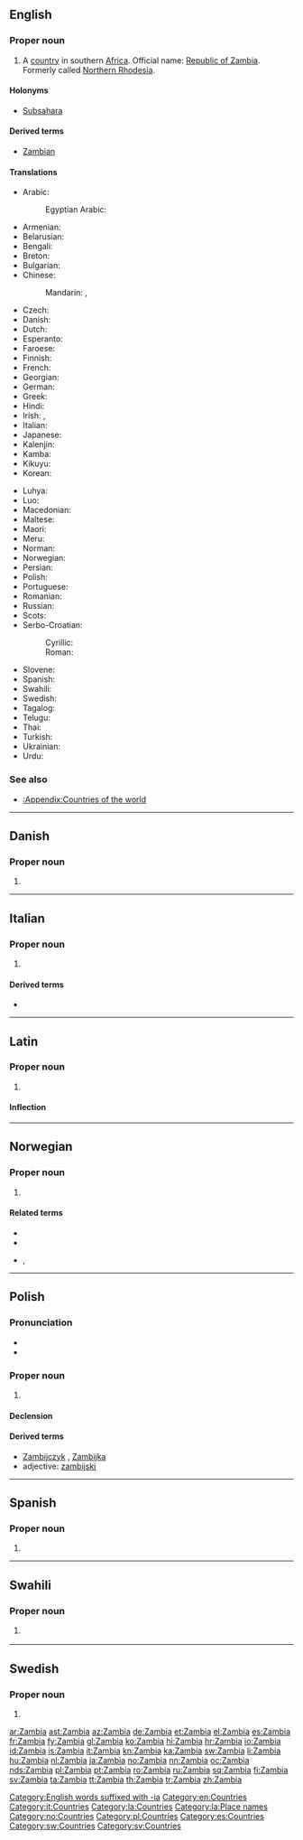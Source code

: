 {{also|Zámbia|Zâmbia}}
==English==
{{wikipedia}}

===Proper noun===
{{en-proper noun}}

# A [[country]] in southern [[Africa]]. Official name: [[Republic of Zambia]]. Formerly called [[Northern Rhodesia]].

====Holonyms====
* [[Subsahara]]

====Derived terms====
* [[Zambian]]

====Translations====
{{trans-top|country in Southern Africa}}
* Arabic: {{t+|ar|زَامْبِيَا|f|tr=zambiyā}}
*: Egyptian Arabic: {{t|arz|زامبيا|f|tr=zámbya|sc=Arab}}
* Armenian: {{t|hy|Զամբիա}}
* Belarusian: {{t|be|За́мбія|f}}
* Bengali: {{t|bn|জাম্বিয়া|tr=jāmbiẏā}}
* Breton: {{t|br|Zambia}}
* Bulgarian: {{t|bg|За́мбия|f}}
* Chinese:
*: Mandarin: {{t|cmn|贊比亞|sc=Hani}}, {{t+|cmn|赞比亚|tr=Zànbǐyà|sc=Hani}}
* Czech: {{t+|cs|Zambie|f}}
* Danish: {{t|da|Zambia}}
* Dutch: {{t+|nl|Zambia}}
* Esperanto: {{t|eo|Zambio}}
* Faroese: {{t|fo|Sambia|n}}
* Finnish: {{t+|fi|Sambia}}
* French: {{t+|fr|Zambie|f}}
* Georgian: {{t|ka|ზამბია}}
* German: {{t+|de|Sambia|n}}
* Greek: {{t+|el|Ζάμπια|f}}
* Hindi: {{t+|hi|ज़ाम्बिया}}
* Irish: {{t|ga|Saimbia|alt=An tSaimbia|f}}, {{t|ga|Poblacht na Saimbia|f}}
* Italian: {{t+|it|Zambia|m}}
* Japanese: {{t|ja|ザンビア|tr=Zanbia}}
* Kalenjin: {{t|kln|Zambia}}
* Kamba: {{t|kam|Zambia}}
* Kikuyu: {{t|ki|Zambia}}
* Korean: {{t+|ko|잠비아|tr=Jambia|sc=Hang}}
{{trans-mid}}
* Luhya: {{t|luy|Zambia}}
* Luo: {{t|luo|Zambia}}
* Macedonian: {{t+|mk|За́мбија|f}}
* Maltese: {{t|mt|Żambja|alt=iż-Żambja}}
* Maori: {{t|mi|Tāmipia }}
* Meru: {{t|mer|Zambia}}
* Norman: {{t|nrf|Zambia}} {{qualifier|Jersey}}
* Norwegian: {{t+|no|Zambia}}
* Persian: {{t|fa|زامبیا}}
* Polish: {{t+|pl|Zambia|f}}
* Portuguese: {{t+|pt|Zâmbia|f}}
* Romanian: {{t+|ro|Zambia|f}}
* Russian: {{t+|ru|За́мбия|f}}
* Scots: {{t|sco|Zambie}}
* Serbo-Croatian:
*: Cyrillic: {{t|sh|Замбија|f|sc=Cyrl}}
*: Roman: {{t+|sh|Zambija|f}}
* Slovene: {{t+|sl|Zámbija|f}}
* Spanish: {{t+|es|Zambia|f}}
* Swahili: {{t+|sw|Zambia}}
* Swedish: {{t+|sv|Zambia}}
* Tagalog: {{t|tl|Sambiya}}
* Telugu: {{t+|te|జాంబియా}}
* Thai: {{t+|th|แซมเบีย|tr=saembia}}
* Turkish: {{t+|tr|Zambiya}}
* Ukrainian: {{t+|uk|За́мбія|f}}
* Urdu: {{t|ur|زامبیا|tr=zāmbiyā}}
{{trans-bottom}}

===See also===
* [[:Appendix:Countries of the world]]

[[Category:English words suffixed with -ia]]
[[Category:en:Countries]]

----

==Danish==

===Proper noun===
{{head|da|proper noun}}

# {{l|en|Zambia}}

----

==Italian==
{{wikipedia|lang=it}}

===Proper noun===
{{it-proper noun|g=m}}

# {{l|en|Zambia}}

====Derived terms====
* {{l|it|zambiano}}

[[Category:it:Countries]]

----

==Latin==
{{wikipedia|lang=la}}

===Proper noun===
{{la-proper noun|Zambia|Zambiae|Zambiae|f|first}}

# {{lb|la|New Latin}} {{l|en|Zambia}}

====Inflection====
{{la-decl-1st|loc=1|num=sg|Zambi}}

[[Category:la:Countries]]
[[Category:la:Place names]]

----

==Norwegian==

===Proper noun===
{{no-proper noun}}

# {{l|en|Zambia}}

====Related terms====
* {{l-nn|zambiar}}
* {{l-nb|zambier}}
* {{l-nb|zambisk}}, {{l-nn|zambisk}}

[[Category:no:Countries]]

----

==Polish==
{{wikipedia|lang=pl}}

===Pronunciation===
* {{IPA|/ˈz̪ambja/|lang=pl}}
* {{audio|Pl-Zambia.ogg|audio|lang=pl}}

===Proper noun===
{{head|pl|proper noun|g=f}}

# {{l|en|Zambia}}

====Declension====
{{pl-decl-noun-sing
|Zambia
|Zambii
|Zambii
|Zambię
|Zambią
|Zambii
|Zambio
}}

====Derived terms====
* [[Zambijczyk]] {{g|m}}, [[Zambijka]] {{g|f}}
* adjective: [[zambijski]]

[[Category:pl:Countries]]

----

==Spanish==
{{wikipedia|lang=es}}

===Proper noun===
{{es-proper noun|f}}

# {{l|en|Zambia}}

[[Category:es:Countries]]

----

==Swahili==

===Proper noun===
{{head|sw|proper noun}}

# {{l|en|Zambia}} {{gloss|country in Southern Africa}}

[[Category:sw:Countries]]

----

==Swedish==

===Proper noun===
{{head|sv|proper noun}}

# {{l|en|Zambia}}

[[Category:sv:Countries]]

[[ar:Zambia]]
[[ast:Zambia]]
[[az:Zambia]]
[[de:Zambia]]
[[et:Zambia]]
[[el:Zambia]]
[[es:Zambia]]
[[fr:Zambia]]
[[fy:Zambia]]
[[gl:Zambia]]
[[ko:Zambia]]
[[hi:Zambia]]
[[hr:Zambia]]
[[io:Zambia]]
[[id:Zambia]]
[[is:Zambia]]
[[it:Zambia]]
[[kn:Zambia]]
[[ka:Zambia]]
[[sw:Zambia]]
[[li:Zambia]]
[[hu:Zambia]]
[[nl:Zambia]]
[[ja:Zambia]]
[[no:Zambia]]
[[nn:Zambia]]
[[oc:Zambia]]
[[nds:Zambia]]
[[pl:Zambia]]
[[pt:Zambia]]
[[ro:Zambia]]
[[ru:Zambia]]
[[sq:Zambia]]
[[fi:Zambia]]
[[sv:Zambia]]
[[ta:Zambia]]
[[tt:Zambia]]
[[th:Zambia]]
[[tr:Zambia]]
[[zh:Zambia]]